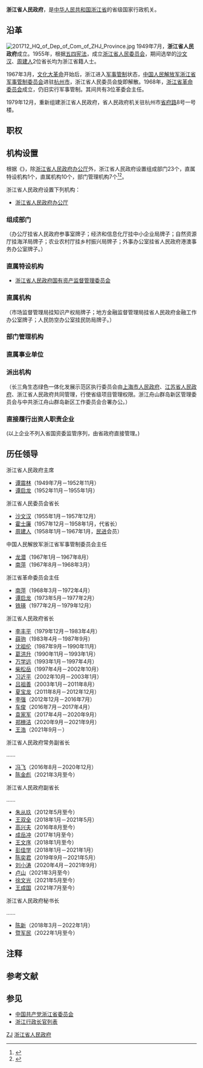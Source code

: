 {{Redirect|浙江省政府||浙江省政府 (中華民國)}}
{{Infobox PRCG
|机构名称 = 浙江省人民政府
|标志1 = National Emblem of the People's Republic of China (2).svg
|标志1说明 = [[s:国务院关于国家行政机关和企业事业单位社会团体印章管理的规定|1999年规定]]：[[印章|印章]][[直径|直径]]5厘米，中央刊[[中华人民共和国国徽|国徽]]，由[[中华人民共和国国务院|国务院]]制发。
|标志2 = Zhejiang Government.png
|标志2宽度 = 220
|标志2说明 = 浙江省人民政府标识
|职位1 = [[浙江省省长列表|省长]]
|人员1 = [[王浩_(1963年)|王　浩]]
|职位2 = 副省长
|人员2 = [[陈金彪|陈金彪]]、{{wrap}}[[朱从玖|朱从玖]]、{{wrap}}[[高兴夫|高兴夫]]、{{wrap}}[[成岳冲|成岳冲]]、{{wrap}}[[王文序|王文序]]、{{wrap}}[[卢山_(政治人物)|卢　山]]、{{wrap}}[[徐文光|徐文光]]、{{wrap}}[[王成国|王成国]]
|人数2 = 8
|职位3 = 秘书长
|人员3 = [[暨军民|暨军民]]
|授权法源 = [[s:中华人民共和国宪法|中华人民共和国宪法]]
|组织法规 = [[s:中华人民共和国地方各级人民代表大会和地方各级人民政府组织法|中华人民共和国地方各级人民代表大会和地方各级人民政府组织法]]<br>[[s:浙江省人民政府工作规则|浙江省人民政府工作规则]]
|业务上级 = [[中华人民共和国国务院|中华人民共和国国务院]]
|组织上级 = [[浙江省人民代表大会|浙江省人民代表大会]]<br>[[浙江省人民代表大会常务委员会|浙江省人民代表大会常务委员会]]
|机构类型 = [[:分类:省级人民政府|省级人民政府]]
|行政级别 = 正省级
|子类1 = 办公厅
|子项1 = 1
|子类2 = 组成部门
|子项2 = 23
|子类3 = 直属特设机构
|子项3 = 1
|子类4 = 直属机构
|子项4 = 10
|子类5 = 部门管理机构
|子项5 = 7
|上级机构 = [[中华人民共和国国务院|中华人民共和国国务院]]<br>[[浙江省人民代表大会|浙江省人民代表大会]]<br>[[浙江省人民代表大会常务委员会|浙江省人民代表大会常务委员会]]
|场所1 = 浙江省人民政府办公厅
|地址1 = [[杭州市|杭州市]][[西湖区_(杭州市)|西湖区]]省府路8号一号楼
|邮编1 = 310007
|电话1 = {{Tel|86|571|87054647}}
|官网 = {{Official|http://www.zj.gov.cn/|www.zj.gov.cn}}
|a = [[中国共产党浙江省委员会|中国共产党浙江省委员会]]
|b = [[浙江省人民代表大会常务委员会|浙江省人民代表大会常务委员会]]
|c = [[中国人民政治协商会议浙江省委员会|中国人民政治协商会议浙江省委员会]]
|d = [[中国共产党浙江省纪律检查委员会|中国共产党浙江省纪律检查委员会]]
|e = [[浙江省监察委员会|浙江省监察委员会]]
|f = [[浙江省高级人民法院|浙江省高级人民法院]]
|g = [[浙江省人民检察院|浙江省人民检察院]]
|h = [[中国人民解放军浙江省军区|中国人民解放军浙江省军区]]
}}
'''浙江省人民政府'''，是[[中华人民共和国|中华人民共和国]][[浙江省|浙江省]]的省级国家行政机关。

== 沿革 ==
[[File:201712_HQ_of_Dep_of_Com_of_ZHJ_Province.jpg|thumb]]
1949年7月，'''浙江省人民政府'''成立。1955年，根据[[五四宪法|五四宪法]]，成立[[浙江省人民委员会|浙江省人民委员会]]，期间选举的[[沙文汉|沙文汉]]、[[周建人|周建人]]2位省长均为浙江省籍人士。

1967年3月，[[文化大革命|文化大革命]]开始后，浙江进入[[军事管制|军事管制]]状态，[[中国人民解放军浙江省军事管制委员会|中国人民解放军浙江省军事管制委员会]]进驻[[杭州市|杭州市]]，浙江省人民委员会旋即解散。1968年，[[浙江省革命委员会|浙江省革命委员会]]成立，仍旧实行军事管制。其间共有3位革委会主任。

1979年12月，重新组建浙江省人民政府，省人民政府机关驻杭州市[[省府路|省府路]]8号一号楼。

== 职权 ==
{{:人民政府}}
== 机构设置 ==
根据《{{s|浙江省机构改革方案}}》，除[[浙江省人民政府办公厅|浙江省人民政府办公厅]]外，浙江省人民政府设置组成部门23个，直属特设机构1个，直属机构10个，部门管理机构7个<ref name="三定方案">{{cite web |author1=浙江省人民政府新闻办公室 |title=重磅！浙江省机构改革方案公布：设置省委机构18个，省政府机构42个 |url=https://mp.weixin.qq.com/s/RQqQ4QS09khh0QjrG6qoRA |website=浙江发布 |accessdate=2019-06-12 |location=北京 |language=zh-cn |archive-date=2021-04-19 |archive-url=https://web.archive.org/web/20210419222459/https://mp.weixin.qq.com/s/RQqQ4QS09khh0QjrG6qoRA |dead-url=no }}</ref><ref name="三定方案2">{{cite web |author1=质量云 |title=总汇：31个省份机构改革方案全部获批（图表） |url=http://www.sohu.com/a/276058599_744299 |website=搜狐网新闻 |accessdate=2019-06-12 |location=北京 |language=zh-cn |archive-date=2019-06-17 |archive-url=https://web.archive.org/web/20190617153600/http://www.sohu.com/a/276058599_744299 |dead-url=no }}</ref>。

浙江省人民政府设置下列机构：
* [[浙江省人民政府办公厅|浙江省人民政府办公厅]]
=== 组成部门 ===
{{columns-list|2|
* [[浙江省发展和改革委员会|浙江省发展和改革委员会]]
* [[浙江省经济和信息化厅|浙江省经济和信息化厅]]
* [[浙江省教育厅|浙江省教育厅]]
* [[浙江省科学技术厅|浙江省科学技术厅]]
* [[浙江省民族宗教事务委员会|浙江省民族宗教事务委员会]]{{NoteTag|1995年由浙江省民族事务委员会和宗教事務局合併而成<ref> 	
浙江省民族宗教事务委员会成立
中国共产党浙江委员会，浙江省人民政府主办 《浙江年鉴 1996》 1996 第366页 </ref>。}}
* [[浙江省公安厅|浙江省公安厅]]
* [[浙江省民政厅|浙江省民政厅]]
* [[浙江省司法厅|浙江省司法厅]]
* [[浙江省财政厅|浙江省财政厅]]
* [[浙江省人力资源和社会保障厅|浙江省人力资源和社会保障厅]]
* [[浙江省自然资源厅|浙江省自然资源厅]]
* [[浙江省生态环境厅|浙江省生态环境厅]]
* [[浙江省住房和城乡建设厅|浙江省住房和城乡建设厅]]
* [[浙江省交通运输厅|浙江省交通运输厅]]
* [[浙江省水利厅|浙江省水利厅]]
* [[浙江省农业农村厅|浙江省农业农村厅]]
* [[浙江省商务厅|浙江省商务厅]]
* [[浙江省文化和旅游厅|浙江省文化和旅游厅]]
* [[浙江省卫生健康委员会|浙江省卫生健康委员会]]
* [[浙江省退役军人事务厅|浙江省退役军人事务厅]]
* [[浙江省应急管理厅|浙江省应急管理厅]]
* [[浙江省审计厅|浙江省审计厅]]
* [[浙江省人民政府外事办公室|浙江省人民政府外事办公室]]
}}
（办公厅挂省人民政府参事室牌子；经济和信息化厅挂中小企业局牌子；自然资源厅挂海洋局牌子；农业农村厅挂乡村振兴局牌子；外事办公室挂省人民政府港澳事务办公室牌子。）

=== 直属特设机构 ===
*  [[浙江省人民政府国有资产监督管理委员会|浙江省人民政府国有资产监督管理委员会]]

=== 直属机构 ===
{{columns-list|2|
* [[浙江省市场监督管理局|浙江省市场监督管理局]]
* [[浙江省地方金融监督管理局|浙江省地方金融监督管理局]]
* [[浙江省广播电视局|浙江省广播电视局]]
* [[浙江省体育局|浙江省体育局]]
* [[浙江省统计局|浙江省统计局]]
* [[浙江省粮食和物资储备局|浙江省粮食和物资储备局]]
* [[浙江省医疗保障局|浙江省医疗保障局]]
* [[浙江省机关事务管理局|浙江省机关事务管理局]]
* [[浙江省人民防空办公室|浙江省人民防空办公室]]
* [[浙江省人民政府研究室|浙江省人民政府研究室]]
}}
（市场监督管理局挂知识产权局牌子；地方金融监督管理局挂省人民政府金融工作办公室牌子；人民防空办公室挂民防局牌子。）

=== 部门管理机构 ===
{{columns-list|2|
* [[浙江省大数据发展管理局|浙江省大数据发展管理局]]，由省发展改革委管理。
* [[浙江省能源局|浙江省能源局]]，由省发展改革委管理。
* [[浙江省监狱管理局|浙江省监狱管理局]]，由省司法厅管理。
* [[浙江省综合行政执法指导办公室|浙江省综合行政执法指导办公室]]，由省司法厅管理。
* [[浙江省林业局|浙江省林业局]]，由省自然资源厅管理。
* [[浙江省文物局|浙江省文物局]]，由省文化和旅游厅管理。
* [[浙江省药品监督管理局|浙江省药品监督管理局]]，由省市场监管局管理。
}}

=== 直属事业单位 ===
{{columns-list|2|
* [[浙江省海洋港口发展委员会|浙江省海洋港口发展委员会]]
* [[浙江省人民政府咨询委员会|浙江省人民政府咨询委员会]]
* [[浙江省发展规划研究院|浙江省发展规划研究院]]
* [[浙江省海洋开发研究院|浙江省海洋开发研究院]]
* [[浙江省农业科学院|浙江省农业科学院]]
* [[浙江清华长三角研究院|浙江清华长三角研究院]]
* [[浙江省社会科学院|浙江省社会科学院]]
* [[之江实验室|之江实验室]]
* [[浙江省地方志办公室|浙江省地方志办公室]]
* [[浙江广播电视集团|浙江广播电视集团]]
* [[浙江省机械设备成套局|浙江省机械设备成套局]]
* [[浙江省地质勘查局|浙江省地质勘查局]]
* [[浙江省有色金属地质勘查局|浙江省有色金属地质勘查局]]
* [[浙江省供销合作社联合社|浙江省供销合作社联合社]]
}}

=== 派出机构 ===
{{columns-list|2|
* [[长三角生态绿色一体化发展示范区|长三角生态绿色一体化发展示范区执行委员会]]（沪苏浙共管）
* [[舟山群岛新区|浙江舟山群岛新区管理委员会]]
* [[浙江钱江源国家公园|钱江源国家公园管理局]]（正处级）
* [[浙江省人民政府驻北京办事处|浙江省人民政府驻北京办事处]]
* [[浙江省人民政府驻上海办事处|浙江省人民政府驻上海办事处]]
}}
（长三角生态绿色一体化发展示范区执行委员会由[[上海市人民政府|上海市人民政府]]、[[江苏省人民政府|江苏省人民政府]]、浙江省人民政府共同管理，行使省级项目管理权限。浙江舟山群岛新区管理委员会与中共浙江舟山群岛新区工作委员会合署办公。）

=== 直接履行出资人职责企业 ===
{{columns-list|2|
* [[浙江出版联合集团有限公司|浙江出版联合集团有限公司]]
* [[浙江东联集团有限责任公司|浙江东联集团有限责任公司]]
* [[浙江黄龙体育发展有限公司|浙江黄龙体育发展有限公司]]
}}
(以上企业不列入省国资委监管序列，由省政府直接管理。)

==历任领导==
{{参见|浙江行政长官列表}}
{{col-begin}}
{{col-2}}
; 浙江省人民政府主席
* [[谭震林|谭震林]]（1949年7月－1952年11月）
* [[谭启龙|谭启龙]]（1952年11月－1955年1月）

; 浙江省人民委员会省长
* [[沙文汉|沙文汉]]（1955年1月－1957年12月）
* [[霍士廉|霍士廉]]（1957年12月－1958年1月，代省长）
* [[周建人|周建人]]（1958年1月－1967年1月，[[中国民主促进会|民进]]会员）

; 中国人民解放军浙江省军事管制委员会主任
* [[龙潜_(1913年)|龙潜]]（1967年1月－1967年8月）
* [[南萍|南萍]]（1967年8月－1968年3月）

; 浙江省革命委员会主任
* [[南萍|南萍]]（1968年3月－1972年4月）
* [[谭启龙|谭启龙]]（1973年5月－1977年2月）
* [[铁瑛|铁瑛]]（1977年2月－1979年12月）

; 浙江省人民政府省长
* [[李丰平|李丰平]]（1979年12月－1983年4月）
* [[薛驹|薛驹]]（1983年4月－1987年9月）
* [[沈祖伦|沈祖伦]]（1987年9月－1990年11月）
* [[葛洪升|葛洪升]]（1990年11月－1993年1月）
* [[万学远|万学远]]（1993年1月－1997年4月）
* [[柴松岳|柴松岳]]（1997年4月－2002年10月）
* [[习近平|习近平]]（2002年10月－2003年1月）
* [[吕祖善|吕祖善]]（2003年1月－2011年8月）
* [[夏宝龙|夏宝龙]]（2011年8月－2012年12月）
* [[李强_(1959年)|李强]]（2012年12月－2016年7月）
* [[车俊|车俊]]（2016年7月－2017年4月）
* [[袁家军|袁家军]]（2017年4月－2020年9月）
* [[郑栅洁|郑栅洁]]（2020年9月－2021年9月）
* [[王浩_(1963年)|王浩]]（2021年9月－）
{{col-2}}
; 浙江省人民政府常务副省长
……
* [[冯飞|冯飞]]（2016年8月－2020年12月）
* [[陈金彪|陈金彪]]（2021年3月至今）
; 浙江省人民政府副省长
……
* [[朱从玖|朱从玖]]（2012年5月至今）
* [[王双全|王双全]]（2018年1月－2021年5月）
* [[高兴夫|高兴夫]]（2016年8月至今）
* [[成岳冲|成岳冲]]（2017年1月至今）
* [[王文序|王文序]]（2018年1月至今）
* [[彭佳学|彭佳学]]（2018年1月－2021年1月）
* [[陈奕君|陈奕君]]（2019年9月－2021年5月）
* [[刘小涛|刘小涛]]（2020年4月－2021年9月）
* [[卢山_(政治人物)|卢山]]（2021年3月至今）
* [[徐文光|徐文光]]（2021年5月至今）
* [[王成国|王成国]]（2021年7月至今）

; 浙江省人民政府秘书长
……
* [[陈新_(1970年)|陈新]]（2018年3月－2022年1月）
* [[暨军民|暨军民]]（2022年1月至今）
{{col-end}}

== 注释 ==
{{NoteFoot}}

== 参考文献 ==
{{Reflist}}

== 参见 ==
{{Portal box|中华人民共和国|浙江}}
* [[中国共产党浙江省委员会|中国共产党浙江省委员会]]
* [[浙江行政长官列表|浙江行政长官列表]]

{{国家机关|浙江省|level=高级}}
{{浙江省人民政府|state=expanded}}
{{中华人民共和国各省级行政区|行政机关}}
{{中华人民共和国浙江省正职领导人|nocat}}

[[Category:省级人民政府|ZJ]]
[[Category:浙江省人民政府|]]